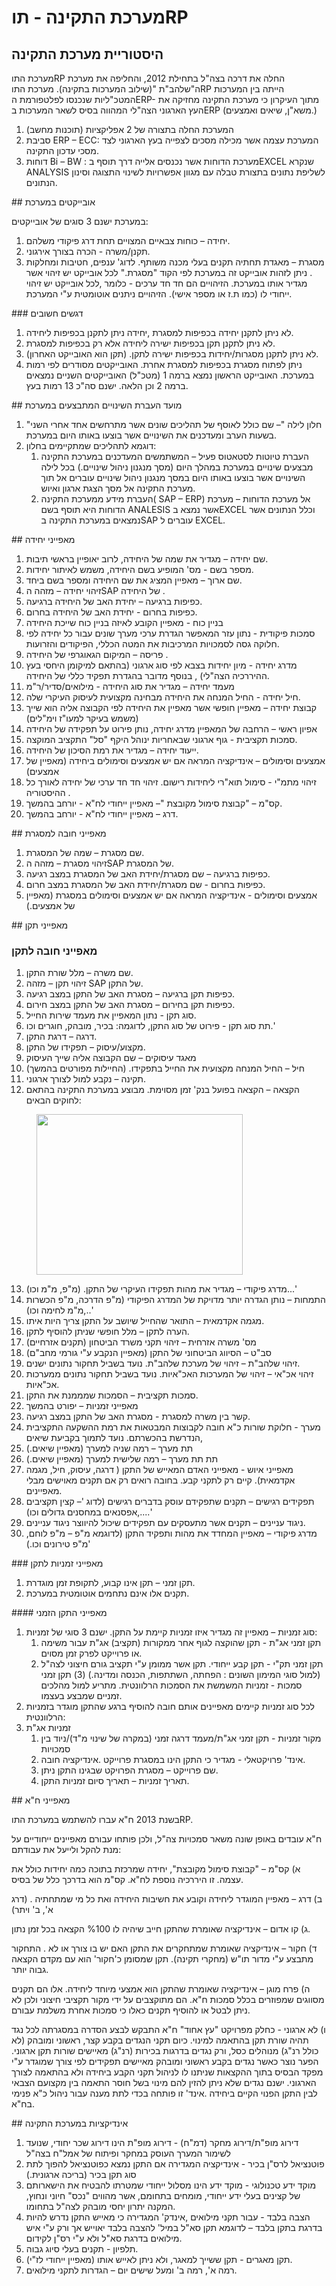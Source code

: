 # מערכת התקינה - תוRP 
 
 ## היסטוריית מערכת התקינה 
<p>מערכת התוRP החלה את דרכה בצה"ל בתחילת 2012, והחליפה את מערכת ה"שלהב"ת "(שילוב המערכות בתקינה). מערכת התוRP הייתה בין המערכות המטכ"ליות שנכנסו לפלטפורמת הERP- מתוך העיקרון כי מערכת התקינה מחזיקה את העץ הארגוני הצה"לי המהווה בסיס לשאר המערכות בERP (משא"ן, שיאים ואמצעים.)</p><ol><li>המערכת החלה בתצורה של 2 אפליקציות (תוכנות מחשב)</li><li>סביבת ERP – ECC: המערכת עצמה אשר מכילה מסכים לצפייה בעץ הארגוני לצד מסכי עדכון התקינה.</li><li>דוחות Bi – BW : מערכת הדוחות אשר נכנסים אלייה דרך תוסף בEXCEL שנקרא ANALYSIS לשליפת נתונים בתצורת טבלה עם מגוון אפשרויות לשינוי התצוגה וסינון הנתונים.</li></ol> 
 ## אובייקטים במערכת 
<p>במערכת ישנם 3 סוגים של אובייקטים:</p><ol><li>יחידה – כוחות צבאיים המצויים תחת דרג פיקודי משלהם.</li><li>תקנן/משרה - הכרה בצורך אירגוני.</li><li>מסגרת – מאגדת תחתיה תקנים בעלי מכנה משותף. לדוג' ענפים, חטיבות ומחלקות . ניתן לזהות אובייקט זה במערכת לפי הקוד "מסגרת." לכל אובייקט יש זיהוי אשר מגדיר אותו במערכת. הזיהויים הם חד חד ערכים - כלומר ,לכל אובייקט יש זיהוי ייחודי לו (כמו ת.ז או מספר אישי). הזיהויים ניתנים אוטומטית ע"י המערכת.</li></ol> 
 ### דגשים חשובים 
<ol><li>לא ניתן לתקנן יחידה בכפיפות למסגרת ,יחידה ניתן לתקנן בכפיפות ליחידה.</li><li>לא ניתן לתקנן תקן בכפיפות ישירה ליחידה אלא רק בכפיפות למסגרת.</li><li>לא ניתן לתקנן מסגרות/יחידות בכפיפות ישירה לתקן. (תקן הוא האובייקט האחרון).</li><li>ניתן לפתוח מסגרת בכפיפות למסגרת אחרת. האובייקטים מסודרים לפי רמות במערכת. האובייקט הראשון נמצא ברמה 1 (מטכ"ל) האובייקטים השניים נמצאים ברמה 2 וכן הלאה. ישנם סה"כ 13 רמות בעץ.</li></ol> 
 ## מועד העברת השינויים המתבצעים במערכת 
<ol><li>"חלון לילה "– שם כולל לאוסף של תהליכים שונים אשר מתרחשים אחד אחרי השני בשעות הערב ומעדכנים את השינויים אשר בוצעו באותו היום במערכת.</li><li>דוגמא לתהליכים שמתקיימים בחלון:<ol><li>העברת טיוטות לסטאטוס פעיל – המשתמשים המעדכנים במערכת התקינה מבצעים שינויים במערכת במהלך היום (מסך מנגנון ניהול שינויים.) בכל לילה השינויים אשר בוצעו באותו היום במסך מנגנון ניהול שינויים עוברים אל תוך מערכת התקינה אל מסך הצגת ארגון ואיוש.</li><li>העברת מידע ממערכת התקינה( SAP – ERP) אל מערכת הדוחות – מערכת הדוחות היא תוסף בשם ANALESIS אשר נמצא בEXCEL וכלל הנתונים אשר נמצאים במערכת התקינה בSAP עוברים ל EXCEL.</li></ol></li></ol> 
 ## מאפייני יחידה 
<ol><li>שם יחידה – מגדיר את שמה של היחידה, לרוב יאופיין בראשי תיבות.</li><li>מספר בשם - מס' המופיע בשם היחידה, משמש לאיתור יחידות.</li><li>שם ארוך – מאפיין המציג את שם היחידה ומספר בשם ביחד.</li><li>זיהוי יחידה – מזהה הSAP של היחידה .</li><li>כפיפות ברגיעה – יחידת האב של היחידה ברגיעה.</li><li>כפיפות בחרום - יחידת האב של היחידה בחרום.</li><li>בניין כוח - מאפיין הקובע לאיזה בניין כוח שייכת היחידה</li><li>סמכות פיקודית - נתון עזר המאפשר הגדרת ערכי מערך שונים עבור כל יחידה לפי חלוקה גסה לסמכויות המרכיבות את המטה הכללי, הפיקודים והזרועות.</li><li>פריסה – המיקום הגאוגרפי של היחידה .</li><li>מדרג יחידה - מיון יחידות בצבא לפי סוג ארגוני (בהתאם למיקומן היחסי בעץ ההיררכיה הצה"לי) , בנוסף מדובר בהגדרת תפקיד כללי של היחידה.</li><li>מעמד יחידה – מגדיר את סוג היחידה - מילואים/סדיר/ר"מ</li><li>חיל יחידה - החיל המנחה את היחידה מבחינה מקצועית לעיסוק העיקרי שלה.</li><li>קבוצת יחידה – מאפיין חופשי אשר מאפיין את היחידה לפי הקבוצה אליה הוא שייך (משמש בעיקר למעו"ז וימ"לים)</li><li>אפיון ראשי – הרחבה של המאפיין מדרג יחידה, נותן פירוט על תפקידה של היחידה</li><li>סמכות תקציבית - גוף ארגוני שבאחריות ינוהל היקף "סל" התקציב המוקצה.</li><li>ייעוד יחידה – מגדיר את רמת הסיכון של היחידה.</li><li>אמצעים וסימולים – אינדיקציה המראה אם יש אמצעים וסימולים ביחידה (מאפיין של אמצעים)</li><li>זיהוי מתמ"י - סימול תוא"רי ליחידות רישום. זיהוי חד חד ערכי של יחידה לאורך כל ההיסטוריה .</li><li>קס"מ – "קבוצת סימול מקובצת "– מאפיין ייחודי לח"א - יורחב בהמשך.</li><li>דרג – מאפיין ייחודי לח"א - יורחב בהמשך.</li></ol> 
 ## מאפייני חובה למסגרת 
<ol><li>שם מסגרת – שמה של המסגרת.</li><li>זיהוי מסגרת – מזהה הSAP של המסגרת.</li><li>כפיפות ברגיעה – שם מסגרת/יחידת האב של המסגרת במצב רגיעה.</li><li>כפיפות בחרום - שם מסגרת/יחידת האב של המסגרת במצב חרום.</li><li>אמצעים וסימולים - אינדיקציה המראה אם יש אמצעים וסימולים במסגרת (מאפיין של אמצעים.)</li></ol> 
 ## מאפייני תקן 
 
 ### מאפייני חובה לתקן 
<ol><li>שם משרה – מלל שורת התקן.</li><li>זיהוי תקן – מזהה SAP של התקן.</li><li>כפיפות תקן ברגיעה – מסגרת האב של התקן במצב רגיעה.</li><li>כפיפות תקן בחירום – מסגרת האב של התקן במצב חירום.</li><li>סוג תקן - נתון המאפיין את מעמד שירות החייל.</li><li>תת סוג תקן - פירוט של סוג התקן, לדוגמה: בכיר, מובהק, חוגרים וכו.'</li><li>דרגה – דרגת התקן.</li><li>מקצוע/עיסוק – תפקידו של התקן.</li><li>מאגד עיסוקים – שם הקבוצה אליה שייך העיסוק</li><li>חיל – החיל המנחה מקצועית את החייל בתפקידו. (החיילות מפורטים בהמשך)</li><li>תקינה – נקבע למול לצורך ארגוני.</li><li>הקצאה – הקצאה בפועל בנק' זמן מסוימת. מבוצע במערכת התקינה בהתאם לחוקים הבאים:</li></ol><figure className="image image-style-align-right"><img style={{aspectRatio: "330/257"}} src="https://toardocs.vercel.app/_next/static/media/teken.d2f0a992.png" width="330" height="257" /></figure> 
 
 
 
 
 
 
 
 
 
 
 
 
<ol start="13"><li>מדרג פיקודי – מגדיר את מהות תפקידו העיקרי של התקן. (מ"פ, מ"מ וכו)...'</li><li>התמחות – נותן הגדרה יותר מדויקת של המדרג הפיקודי (מ"פ הדרכה, מ"פ הכשרות ,מ"מ לחימה וכו)..'</li><li>מגמה אקדמאית – התואר שהחייל שיושב על התקן צריך היות איתו.</li><li>הערה לתקן – מלל חופשי שניתן להוסיף לתקן.</li><li>מס' משרה אזרחית – זיהוי תקני משרד הביטחון (תקנים אזרחיים)</li><li>סב"ט – הסיווג הביטחוני של התקן (מאפיין הנקבע ע"י גורמי מחב"ם)</li><li>זיהוי שלהב"ת – זיהוי של מערכת שלהב"ת. נועד בשביל תחקור נתונים ישנים.</li><li>זיהוי אכ"אי – זיהוי של המערכות האכ"איות. נועד בשביל תחקור נתונים ממערכות אכ"איות.</li><li>סמכות תקציבית – הסמכות שמממנת את התקן.</li><li>מאפייני זמניות – יפורט בהמשך</li><li>קשר בין משרה למסגרת - מסגרת האב של התקן במצב רגיעה.</li><li>מערך - חלוקת שורות כ"א חובה לקבוצות המבטאות את רמת ההשקעה התקציבית ,הנדרשת בהכשרתם. נועד לתמוך בקביעת שיאים</li><li>תת מערך – רמה שניה למערך (מאפיין שיאים.)</li><li>תת תת מערך – רמה שלישית למערך (מאפיין שיאים.)</li><li>מאפייני איוש - מאפייני האדם המאייש של התקן ( דרגה, עיסוק, חיל, מגמה אקדמאית). קיים רק לתקני קבע. בחובה רואים רק אם תקנים מאוישים מבלי מאפיינים.</li><li>תפקידים רגישים – תקנים שתפקידם עוסק בדברים רגישים (לדוג '– קצין תקציבים ,אפסנאים במחסנים גדולים וכו)....'</li><li>ניגוד עניינים – תקנים אשר מתעסקים עם תפקידים שיכול להיווצר ניגוד עניינים.</li><li>מדרג פיקודי – מאפיין המחדד את מהות ותפקיד התקן (לדוגמא מ"פ – מ"פ לוחם, מ"פ טירונים וכו.)'</li></ol> 
 ### מאפייני זמניות לתקן 
<ol><li>תקן זמני – תקן אינו קבוע, לתקופת זמן מוגדרת.</li><li>תקנים אלו אינם נתחמים אוטומטית במערכת.</li></ol> 
 #### מאפייני התקן הזמני 
<ol><li>סוג זמניות – מאפיין זה מגדיר איזו זמניות קיימת על התקן. ישנם 3 סוגי של זמניות:<ol><li>תקן זמני אג"ת - תקן שהוקצה לגוף אחר ממקורות (תקציב) אג"ת עבור משימה או פרוייקט לפרק זמן מסוים.</li><li>תקן זמני תק"י - תקן קבע ייחודי. תקן אשר ממומן ע"י תקציב גורם חיצוני לצה"ל (למול סוגי המימון השונים : הפחתה, השתתפות, הכנסה ומדינה.) (3) תקן זמני סמכות - זמניות המשמשת את הסמכות הרלוונטית. מתריע למול מהלכים זמניים שמבצע בעצמו.</li></ol></li><li>לכל סוג זמניות קיימים מאפיינים אותם חובה להוסיף ברגע שהתקן מוגדר בזמניות הרלוונטית:</li><li>זמניות אג"ת<ol><li>מקור זמניות - תקן זמני אג"ת/מעמד דרגה זמני (במקרה של שינוי מ"ד)/ניוד בין סמכויות</li><li>אינד' פרויקטאלי - מגדיר כי התקן הינו במסגרת פרוייקט .אינדיקציה חובה.</li><li>שם פרוייקט – מסגרת הפרויקט שבגינו התקן ניתן.</li><li>תאריך זמניות – תאריך סיום זמניות התקן.</li></ol></li></ol> 
 ## מאפייני ח"א 
<p>בשנת 2013 ח"א עברו להשתמש במערכת התוRP.</p><p>ח"א עובדים באופן שונה משאר סמכויות צה"ל, ולכן פותחו עבורם מאפיינים ייחודיים על מנת להקל ולייעל את עבודתם:</p><p>א) קס"מ – "קבוצת סימול מקובצת", יחידה שמרכזת בתוכה כמה יחידות כולל את עצמה. זו היררכיה נוספת לח"א. קס"מ הוא בדרכך כלל של בסיס.</p><p>ב) דרג – מאפיין המוגדר ליחידה וקובע את חשיבות היחידה ואת כל מי שמתחתיה . (דרג א', ב' ויתר)</p><p>ג) קו אדום – אינדיקציה שאומרת שהתקן חייב שיהיה לו %100 הקצאה בכל זמן נתון.</p><p>ד) חקור – אינדיקציה שאומרת שמתחקרים את התקן האם יש בו צורך או לא . התחקור מתבצע ע"י מדור תו"ש (מחקרי תקינה). תקן שמסומן כ'חקור' הוא עם מקדם הקצאה גבוה יותר.</p><p>ה) פרח מוגן – אינדיקציה שאומרת שהתקן הוא אמצעי מיוחד ליחידה. אלו הם תקנים מסווגים שמפוזרים בכלל סמכות ח"א. הם מתוקצבים על ידי מקור תקציבי חיצוני ולכן לא ניתן לבטל או להוסיף תקנים כאלו כי סמכות אחרת משלמת עבורם.</p><p>ו) לא ארגוני - כחלק מפרויקט "עץ אחוד" ח"א התבקש לבצע הסדרה במסגרתה לכל נגד תהיה שורת תקן בהתאמה למינוי. כיום תקני הנגדים בקבע קצר, ראשוני ומובהק (לא כולל רנ"ג) מנוהלים כסל, ורק נגדים בדרגות בכירות (רנ"ג) מאיישים שורות תקן ארגוני. הפער נוצר כאשר נגדים בקבע ראשוני ומובהק מאיישים תפקידים לפי צורך שמוגדר ע"י מפקד הבסיס בתוך ההקצאות שניתנו לו לניהול תקני הקבע ביחידה ולא בהתאמה לצורך הארגוני. ישנם נגדים שלא ניתן להזין להם מינוי בשל חוסר התאמה בין מקצועם הצבאי לבין התקן הפנוי הקיים ביחידה .אינד' זו פותחה בכדי לתת מענה עבור ניהול כ"א פנימי בח"א.</p> 
 ## אינדיקציות במערכת התקינה 
<ol><li>דירוג מופ"ת/דירוג מחקר (דמ"ח) - דירוג מופ"ת הינו דירוג שכר יחודי, שנועד לשימור המערך העוסק במחקר ופיתוח של אמל"ח בצה"ל</li><li>פוטנציאל לרס"ן בכיר - אינדיקציה המגדירה אם התקן נמצא כפוטנציאל להפוך לתת סוג תקן בכיר (בריכה ארגונית.)</li><li>מוקד ידע טכנולוגי - מוקד ידע הינו מסלול ייחודי שמטרתו להבטיח את הישארותם של קצינים בעלי ידע ייחודי, מומחים בתחומם, אשר מהווים "נכס" חיוני ונחוץ, המקנה יתרון יחסי מובהק לצה"ל בתחומו.</li><li>הצבה בלבד - עבור תקני מילואים ,אינדק' המגדירה כי מאייש התקן נדרש להיות בדרגת בתקן בלבד – לדוגמא תקן סא"ל במיל' להצבה בלבד יאוייש אך ורק ע"י איש מילואים בדרגת סא"ל ולא ע"י רס"ן לקידום.</li><li>תלפיון - תקנים בעלי סיוג גבוה.</li><li>תקן מאגרים - תקן ששייך למאגר, ולא ניתן לאייש אותו (מאפיין ייחודי לז"י).</li><li>רמה א', רמה ב' ומעל שישים יום – הגדרות לתקני מילואים.</li></ol>